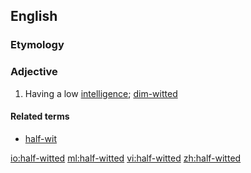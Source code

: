 ==English==

===Etymology===
{{prefix|half|witted}}

===Adjective===
{{en-adj|-|pos=[[half]]-[[witted]]}}

# Having a low [[intelligence]]; [[dim-witted]]

====Related terms====
*[[half-wit]]

[[io:half-witted]]
[[ml:half-witted]]
[[vi:half-witted]]
[[zh:half-witted]]